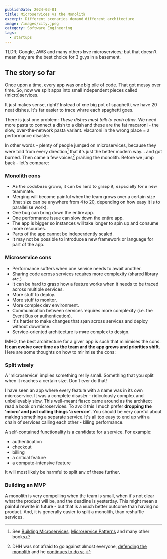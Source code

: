 ```yaml
---
publishDate: 2024-03-01
title: Microservices vs the Monolith
excerpt: Different scenarios demand different architecture
image: /images/city.jpeg
category: Software Engineering
tags:
  - startups
---
```


TLDR; Google, AWS and many others love microservices; but that doesn't mean they are the best choice for 3 guys in a basement. 


## The story so far

Once upon a time, every app was one big pile of code. That got messy over time. So, now we split apps into small independent pieces called (micro)services.

It just makes sense, right? Instead of one big pot of spaghetti, we have 20 neat dishes. It's far easier to trace where each spaghetti goes.

There is just one problem: *These dishes must talk to each other.* We need more pasta to connect a dish to a dish and these are the fat macaroni - the slow, over-the-network pasta variant. Macaroni in the wrong place = a performance disaster.

In other words - plenty of people jumped on microservices, because they were told from every direction[^1] that it's just the better modern way... and got burned. Then came a few voices[^2] praising the monolith. Before we jump back - let's compare:


### Monolith cons
- As the codebase grows, it can be hard to grasp it, especially for a new teammate.
- Merging will become painful when the team grows over a certain size (that size can be anywhere from 4 to 20, depending on how easy it is to parallelise work).
- One bug can bring down the entire app.
- One performance issue can slow down the entire app.
- The app is bigger so instances will take longer to spin up and consume more resources.
- Parts of the app cannot be independently scaled.
- It may not be possible to introduce a new framework or language for part of the app.

### Microservice cons
- Performance suffers when one service needs to await another.
- Sharing code across services requires more complexity (shared library etc.)
- It can be hard to grasp how a feature works when it needs to be traced across multiple services.
- More stuff to deploy.
- More stuff to monitor.
- More complex dev environment.
- Communication between services requires more complexity (i.e. the Event Bus or authentication).
- It's harder to make changes that span across services and deploy without downtime.
- Service-oriented architecture is more complex to design.

IMHO, the best architecture for a given app is such that minimises the cons. **It can evolve over time as the team and the app grows and priorities shift.** Here are some thoughts on how to minimise the cons:

### Split wisely
A 'microservice' implies something really small. Something that you split when it reaches a certain size. Don't ever do that!

I have seen an app where every feature with a name was in its own microservice. It was a complete disaster - ridiculously complex and unbelievably slow. This well-meant fiasco came around as the architect read a book on microservices. To avoid this I much prefer **dropping the 'micro' and just calling things 'a service'**. You should be very careful about making something a separate service. It's all too easy to end up with a chain of services calling each other - killing performance.

A self-contained functionality is a candidate for a service. For example:
- authentication
- checkout
- billing
- a critical feature
- a compute-intensive feature

It will most likely be harmful to split any of these further.

### Building an MVP
A monolith is very compelling when the team is small, when it's not clear what the product will be, and the deadline is yesterday. This might mean a painful rewrite in future - but that is a much better outcome than having no product. And, it is generally easier to split a monolith, than reshuffle services.


[^1]: See [Building Microservices](https://www.amazon.com/Building-Microservices-Designing-Fine-Grained-Systems/dp/1491950358), [Microservice Patterns](https://www.manning.com/books/microservices-patterns) and many other books

[^2]: DHH was not afraid to go against almost everyone, [defending the monolith](https://signalvnoise.com/svn3/the-majestic-monolith/) and he [continues to do so](https://world.hey.com/dhh/how-to-recover-from-microservices-ce3803cc).